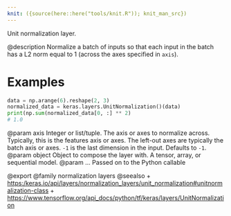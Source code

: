 ```yaml
---
knit: ({source(here::here("tools/knit.R")); knit_man_src})
---
```

Unit normalization layer.

@description
Normalize a batch of inputs so that each input in the batch has a L2 norm
equal to 1 (across the axes specified in `axis`).

# Examples
```python
data = np.arange(6).reshape(2, 3)
normalized_data = keras.layers.UnitNormalization()(data)
print(np.sum(normalized_data[0, :] ** 2)
# 1.0
```

@param axis Integer or list/tuple. The axis or axes to normalize across.
Typically, this is the features axis or axes. The left-out axes are
typically the batch axis or axes. `-1` is the last dimension
in the input. Defaults to `-1`.
@param object Object to compose the layer with. A tensor, array, or sequential model.
@param ... Passed on to the Python callable

@export
@family normalization layers
@seealso
+ <https:/keras.io/api/layers/normalization_layers/unit_normalization#unitnormalization-class>
+ <https://www.tensorflow.org/api_docs/python/tf/keras/layers/UnitNormalization>
